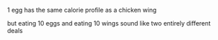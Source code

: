 
1 egg has the same calorie profile as a chicken wing

but eating 10 eggs and eating 10 wings sound like two entirely different deals
